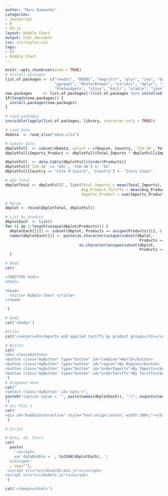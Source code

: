 ```yaml
---
author: "Marc Gumowski"
categories:
- JavaScript
- R
- D3.js
layout: Bubble Chart
output: html_document
css: src/styles.css
tags:
- D3
- Bubble Chart
---
```


```r
knitr::opts_chunk$set(echo = TRUE)
# Install packages
list.of.packages <- c("readxl", "RODBC", "magrittr", "plyr", "zoo", "data.table", "extrafont", "maps", "ggplot2", 
                      "ggrepel", "RColorBrewer", "viridis", "dplyr", "sp", "circlize", "gridSVG", "ggiraph",
                      "htmlwidgets", "shiny", "knitr", "xtable", "jsonlite")
new.packages     <- list.of.packages[!(list.of.packages %in% installed.packages()[ ,"Package"])]
if(length(new.packages)) {
  install.packages(new.packages)
}

# Load packages
invisible(lapply(list.of.packages, library, character.only = TRUE))

# Load data
dbdata  <- read_xlsx("data.xlsx")

# Subset data
dbplotFull  <- subset(dbdata, select = c(Region, Country, `ISO-3A`, Total_Imports, Products, Product_Description, Avg_Product_Tariffs, Imports_Product_Share)) 
dbplotFull$Imports_Product <- dbplotFull$Total_Imports * dbplotFull$Imports_Product_Share / 100

dbplotFull  <- data.table(dbplotFull)[order(Products)]
dbplotFull[`ISO-3A` == 'EEC', 'ISO-3A'] <- 'EU'
dbplotFull[Country == "Côte d'Ivoire", 'Country'] <- "Ivory Coast"

# Add Total
dbplotTotal <- dbplotFull[ , list(Total_Imports = mean(Total_Imports), Products = "00", Product_Description = "Total",
                                  Avg_Product_Tariffs = mean(Avg_Product_Tariffs), Imports_Product_Share = sum(Imports_Product_Share), 
                                  Imports_Product = sum(Imports_Product)), by = list(Country, `ISO-3A`, Region)]

# Merge
dbplot <- rbind(dbplotTotal, dbplotFull)  

# List by product
dbplotEach  <- list()
for (i in 1:length(unique(dbplot$Products))) {
  dbplotEach[[i]] <- subset(dbplot, Products == unique(Products)[i], c(Region, Country, `ISO-3A`, Imports_Product, Avg_Product_Tariffs))
  names(dbplotEach)[i] <- paste(as.character(unique(subset(dbplot, 
                                                            Products == unique(Products)[i], Products))), '-', 
                                 as.character(unique(subset(dbplot, 
                                                            Products == unique(Products)[i], Product_Description)))) 
  }

```

```r

# Head
cat('

<!DOCTYPE html>
<html>

<head>
  <title> Bubble Chart </title>
</head>

')

# Body
cat('<body>')

#Title
cat("<center><h1>Imports and applied tariffs by product groups</h1></center>")

# Button
cat('
<div class=buttons>
<button class="myButton" type="button" id="combine">World</button>
<button class="myButton" type="button" id="region">By Region</button>
<button class="myButton" type="button" id="orderImports">By Imports</button>
<button class="myButton" type="button" id="orderTariffs">By Tariffs</button>
')
# Dropdown menu
cat("
<select class='myButton' id='opts'>",
paste0("<option value = '", paste(names(dbplotEach)), "'>", noquote(names(dbplotEach)), "</option>"),"</select></div>
")
# Div Plot 1
cat('
<div id="bubbleInteractive" style="text-align:center; width:100%;"></div>
')

# Script

# Data, d3, Chart
cat(
  paste(
    '<script>
    var dataBubble = ', toJSON(dbplotEach), ';
  </script>'
  , sep=""),
'<script src="src/d3v4/d3.min.js"></script> 
<script src="src/bubble.js"></script>
')

cat('</body></html>')

```

